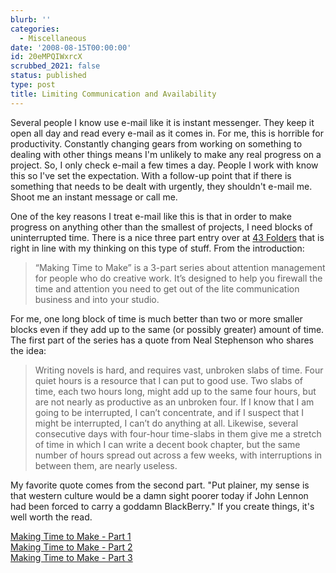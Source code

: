 ```yaml
---
blurb: ''
categories:
  - Miscellaneous
date: '2008-08-15T00:00:00'
id: 20eMPQIWxrcX
scrubbed_2021: false
status: published
type: post
title: Limiting Communication and Availability
---
```


Several people I know use e-mail like it is instant messenger. They
keep it open all day and read every e-mail as it comes in. For me,
this is horrible for productivity. Constantly changing gears from
working on something to dealing with other things means I'm
unlikely to make any real progress on a project. So, I only check
e-mail a few times a day. People I work with know this so I've set
the expectation. With a follow-up point that if there is something
that needs to be dealt with urgently, they shouldn't e-mail me.
Shoot me an instant message or call me.

One of the key reasons I treat e-mail like this is that in order to
make progress on anything other than the smallest of projects, I
need blocks of uninterrupted time. There is a nice three part entry
over at [43 Folders](http://www.43folders.com/) that is right in
line with my thinking on this type of stuff. From the
introduction:

> “Making Time to Make” is a 3-part series about attention management
> for people who do creative work. It’s designed to help you firewall
> the time and attention you need to get out of the lite
> communication business and into your studio.

For me, one long block of time is much better than two or more
smaller blocks even if they add up to the same (or possibly
greater) amount of time. The first part of the series has a quote
from Neal Stephenson who shares the idea:

> Writing novels is hard, and requires vast, unbroken slabs of time.
> Four quiet hours is a resource that I can put to good use. Two
> slabs of time, each two hours long, might add up to the same four
> hours, but are not nearly as productive as an unbroken four. If I
> know that I am going to be interrupted, I can’t concentrate, and if
> I suspect that I might be interrupted, I can’t do anything at all.
> Likewise, several consecutive days with four-hour time-slabs in
> them give me a stretch of time in which I can write a decent book
> chapter, but the same number of hours spread out across a few
> weeks, with interruptions in between them, are nearly useless.

My favorite quote comes from the second part. "Put plainer, my
sense is that western culture would be a damn sight poorer today if
John Lennon had been forced to carry a goddamn BlackBerry." If you
create things, it's well worth the read.

[Making Time to Make - Part 1](http://www.43folders.com/2008/08/05/bad-correspondent)  
[Making Time to Make - Part 2](http://www.43folders.com/2008/08/06/your-real-job)  
[Making Time to Make - Part 3](http://www.43folders.com/2008/08/07/clear-line)
